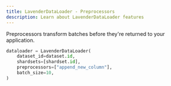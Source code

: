 ```yaml
---
title: LavenderDataLoader - Preprocessors
description: Learn about LavenderDataLoader features
---
```


Preprocessors transform batches before they're returned to your application.

```python
dataloader = LavenderDataLoader(
    dataset_id=dataset.id,
    shardsets=[shardset.id],
    preprocessors=["append_new_column"],
    batch_size=10,
)
```
